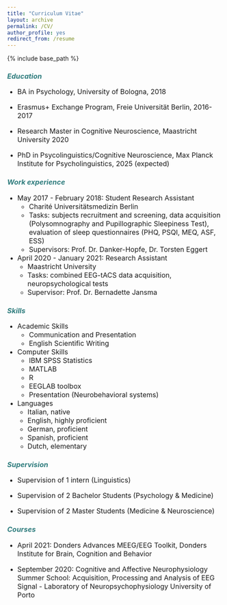 ---
title: "Curriculum Vitae"
layout: archive
permalink: /CV/
author_profile: yes
redirect_from: /resume
---

{% include base_path %}

### <span style="color: #307D7E"> _Education_ </span>
<font size="3">

* BA in Psychology, University of Bologna, 2018

* Erasmus+ Exchange Program, Freie Universität Berlin, 2016-2017

* Research Master in Cognitive Neuroscience, Maastricht University 2020

* PhD in Psycolinguistics/Cognitive Neuroscience, Max Planck Institute for Psycholinguistics, 2025 (expected) </font>

### <span style="color: #307D7E"> _Work experience_ </span>
<font size="3">

* May 2017 - February 2018: Student Research Assistant
  + Charité Universitätsmedizin Berlin
  + Tasks: subjects recruitment and screening, data acquisition (Polysomnography and Pupillographic Sleepiness Test), evaluation of sleep questionnaires (PHQ, PSQI, MEQ, ASF, ESS)
  + Supervisors: Prof. Dr. Danker-Hopfe, Dr. Torsten Eggert 
  
* April 2020 - January 2021: Research Assistant
  + Maastricht University 
  + Tasks: combined EEG-tACS data acquisition, neuropsychological tests
  + Supervisor: Prof. Dr. Bernadette Jansma </font>

### <span style="color: #307D7E"> _Skills_ </span>
<font size="3">

* Academic Skills
  + Communication and Presentation
  + English Scientific Writing 
  
* Computer Skills
  + IBM SPSS Statistics
  + MATLAB
  + R
  + EEGLAB toolbox
  + Presentation (Neurobehavioral systems)
  
* Languages 
  + Italian, native 
  + English, highly proficient
  + German, proficient
  + Spanish, proficient
  + Dutch, elementary   </font>

### <span style="color: #307D7E"> _Supervision_ </span>
<font size="3">

* Supervision of 1 intern (Linguistics)

* Supervision of 2 Bachelor Students (Psychology & Medicine)

* Supervision of 2 Master Students (Medicine & Neuroscience) </font>

### <span style="color: #307D7E"> *Courses* </span>
<font size="3">

* April 2021: Donders Advances MEEG/EEG Toolkit, Donders Institute for Brain, Cognition and Behavior

* September 2020: Cognitive and Affective Neurophysiology Summer School: Acquisition, Processing and Analysis of EEG Signal - Laboratory of Neuropsychophysiology University of Porto </font>
